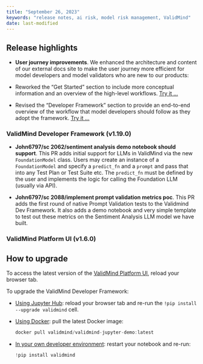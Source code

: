 ```yaml
---
title: "September 26, 2023"
keywords: "release notes, ai risk, model risk management, ValidMind"
date: last-modified
---
```


## Release highlights

<!---User journey improvements by @nrichers in [#128](https://github.com/validmind/documentation/pull/128)--->
- **User journey improvements**. We enhanced the architecture and content of our external docs site to make the user journey more efficient for model developers and model validators who are new to our products:

* Reworked the "Get Started" section to include more conceptual information and an overview of the high-level workflows. [Try it ...](../../guide/get-started.qmd)
* Revised the "Developer Framework" section to provide an end-to-end overview of the workflow that model developers should follow as they adopt the framework.  [Try it ...](../../guide/get-started-developer-framework.qmd)


<!--- REPLACE THIS COMMENT WITH YOUR DESCRIPTION --->



### ValidMind Developer Framework (v1.19.0)

<!---John6797/sc 2062/sentiment analysis demo notebook should support by @johnwalz97 in [#224](https://github.com/validmind/validmind-python/pull/224)--->
- **John6797/sc 2062/sentiment analysis demo notebook should support**. This PR adds initial support for LLMs in ValidMind via the new `FoundationModel` class. Users may create an instance of a `FoundationModel` and specify a `predict_fn` and a `prompt` and pass that into any Test Plan or Test Suite etc. The `predict_fn` must be defined by the user and implements the logic for calling the Foundation LLM (usually via API).

<!---John6797/sc 2088/implement prompt validation metrics poc by @johnwalz97 in [#232](https://github.com/validmind/validmind-python/pull/232)--->
- **John6797/sc 2088/implement prompt validation metrics poc**. This PR adds the first round of native Prompt Validation tests to the Validmind Dev Framework. It also adds a demo notebook and very simple template to test out these metrics on the Sentiment Analysis LLM model we have built.

<!--- REPLACE THIS COMMENT WITH YOUR DESCRIPTION --->



### ValidMind Platform UI (v1.6.0)


## How to upgrade

To access the latest version of the [ValidMind Platform UI](http://app.prod.validmind.ai/), reload your browser tab.

To upgrade the ValidMind Developer Framework:

- [Using Jupyter Hub](../../guide/try-developer-framework-with-jupyterhub.qmd): reload your browser tab and re-run the `!pip install --upgrade validmind` cell.

- [Using Docker](../../guide/try-developer-framework-with-docker.qmd): pull the latest Docker image:
    
    ```jsx
    docker pull validmind/validmind-jupyter-demo:latest
    
    ```
    
- [In your own developer environment](../../guide/install-and-initialize-developer-framework.qmd): restart your notebook and re-run:
    
    ```python
    !pip install validmind
    ```